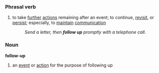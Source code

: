 ===Phrasal verb===
#to take [[further]] [[action]]s remaining after an event; to continue, [[revisit]], or [[persist]]; especially, to [[maintain]] [[communication]]
#:''Send a letter, then '''follow up''' promptly with a telephone call.''

===Noun===
'''follow-up'''
#an [[event]] or [[action]] for the purpose of following up